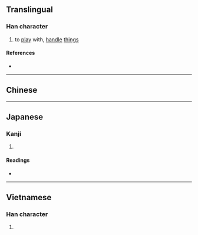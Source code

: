 {{character info/new}}
==Translingual==

===Han character===
{{Han char|rn=64|rad=手|as=07|sn=10|four=|canj=QMGT|ids=⿰扌弄}}

# to [[play]] with, [[handle]] [[thing]]s

====References====
* {{Han ref|kx=0431.360|dkj=12101|dj=0781.070|hdz=31877.110|uh=6335|ud=25397}}

----

==Chinese==
{{zh-see|弄|v}}

----

==Japanese==

===Kanji===
{{ja-kanji|grade=|rs=手07}}

# {{defn|lang=ja|sort=手07}}

====Readings====
* {{ja-readings|on=[[ろう]] (rō), [[る]] (ru)|kun=[[もてあそぶ]] (moteasobu)}}

----

==Vietnamese==

===Han character===
{{vi-hantu|lỏng|rs=手07}}

# {{defn|lang=vi|sort=手07}}